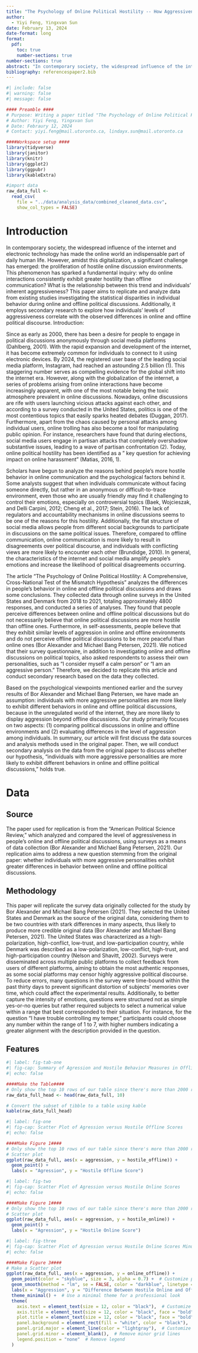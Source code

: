 ```yaml
---
title: "The Psychology of Online Political Hostility -- How Aggressiveness of People Effects Their Online and Offline Comment Towards Political Incidents"
author: 
  - Yiyi Feng, Yingxvan Sun
date: February 13, 2024
date-format: long
format:
  pdf:
    toc: true
    number-sections: true
number-sections: true
abstract: "In contemporary society, the widespread influence of the internet and electronic technology has made the online world an indispensable part of daily human life. However, amidst this digitalization, a significant challenge has emerged: the proliferation of hostile online discussion environments. This phenomenon has sparked a fundamental inquiry: why do online interactions consistently exhibit greater hostility than offline communication? What is the relationship between this trend and individuals' inherent aggressiveness? This paper aims to replicate and analyze data from existing studies investigating the statistical disparities in individual behavior during online and offline political discussions. Additionally, it employs secondary research to explore how individuals' levels of aggressiveness correlate with the observed differences in online and offline political discourse."
bibliography: referencespaper2.bib
---
```


```r
#| include: false
#| warning: false
#| message: false

#### Preamble ####
# Purpose: Writing a paper titled "The Psychology of Online Political Hostility -- How Aggressiveness of People Effects Their Online and Offline Comment Towards Political Incidents"
# Author: Yiyi Feng, Yingxvan Sun
# Date: Febraury 12, 2024
# Contact: yiyi.feng@mail.utoronto.ca, lindayx.sun@mail.utoronto.ca

####Workspace setup ####
library(tidyverse)
library(janitor)
library(knitr)
library(ggplot2)
library(ggpubr)
library(kableExtra)

#import data
raw_data_full <-
  read_csv(
    file = "../data/analysis_data/combined_cleaned_data.csv",
    show_col_types = FALSE)
```

# Introduction

In contemporary society, the widespread influence of the internet and electronic technology has made the online world an indispensable part of daily human life. However, amidst this digitalization, a significant challenge has emerged: the proliferation of hostile online discussion environments. This phenomenon has sparked a fundamental inquiry: why do online interactions consistently exhibit greater hostility than offline communication? What is the relationship between this trend and individuals' inherent aggressiveness? This paper aims to replicate and analyze data from existing studies investigating the statistical disparities in individual behavior during online and offline political discussions. Additionally, it employs secondary research to explore how individuals' levels of aggressiveness correlate with the observed differences in online and offline political discourse.
Introduction:

Since as early as 2000, there has been a desire for people to engage in political discussions anonymously through social media platforms (Dahlberg, 2001). With the rapid expansion and development of the internet, it has become extremely common for individuals to connect to it using electronic devices. By 2024, the registered user base of the leading social media platform, Instagram, had reached an astounding 2.5 billion (1). This staggering number serves as compelling evidence for the global shift into the internet era. However, along with the globalization of the internet, a series of problems arising from online interactions have become increasingly apparent, with one of the most notable being the toxic atmosphere prevalent in online discussions. Nowadays, online discussions are rife with users launching vicious attacks against each other, and according to a survey conducted in the United States, politics is one of the most contentious topics that easily sparks heated debates (Duggan, 2017). Furthermore, apart from the chaos caused by personal attacks among individual users, online trolling has also become a tool for manipulating public opinion. For instance, researchers have found that during elections, social media users engage in partisan attacks that completely overshadow substantive issues, leading to a wave of partisan confrontation (2). Today, online political hostility has been identified as a " key question for achieving impact on online harassment" (Matias, 2016, 1).

Scholars have begun to analyze the reasons behind people's more hostile behavior in online communication and the psychological factors behind it. Some analysts suggest that when individuals communicate without facing someone directly, but rather in an anonymous or difficult-to-trace environment, even those who are usually friendly may find it challenging to control their emotions, especially on controversial topics (Baek, Wojcieszak, and Delli Carpini, 2012; Cheng et al., 2017; Stein, 2016). The lack of regulators and accountability mechanisms in online discussions seems to be one of the reasons for this hostility. Additionally, the flat structure of social media allows people from different social backgrounds to participate in discussions on the same political issues. Therefore, compared to offline communication, online communication is more likely to result in disagreements over political discourse, and individuals with conflicting views are more likely to encounter each other (Brundidge, 2010). In general, the characteristics of the internet and social media amplify people's emotions and increase the likelihood of political disagreements occurring.

The article "The Psychology of Online Political Hostility: A Comprehensive, Cross-National Test of the Mismatch Hypothesis" analyzes the differences in people's behavior in online and offline political discussions and draws some conclusions. They collected data through online surveys in the United States and Denmark from 2018 to 2021, totaling approximately 4800 responses, and conducted a series of analyses. They found that people perceive differences between online and offline political discussions but do not necessarily believe that online political discussions are more hostile than offline ones. Furthermore, in self-assessments, people believe that they exhibit similar levels of aggression in online and offline environments and do not perceive offline political discussions to be more peaceful than online ones (Bor Alexander and Michael Bang Petersen, 2021). We noticed that their survey questionnaire, in addition to investigating online and offline discussions on political topics, also asked respondents to assess their own personalities, such as "I consider myself a calm person" or "I am an aggressive person." Therefore, we decided to replicate this article and conduct secondary research based on the data they collected.

Based on the psychological viewpoints mentioned earlier and the survey results of Bor Alexander and Michael Bang Petersen, we have made an assumption: individuals with more aggressive personalities are more likely to exhibit different behaviors in online and offline political discussions, because in the unregulated world of the internet, they are more likely to display aggression beyond offline discussions. Our study primarily focuses on two aspects: (1) comparing political discussions in online and offline environments and (2) evaluating differences in the level of aggression among individuals. In summary, our article will first discuss the data sources and analysis methods used in the original paper. Then, we will conduct secondary analysis on the data from the original paper to discuss whether our hypothesis, "individuals with more aggressive personalities are more likely to exhibit different behaviors in online and offline political discussions," holds true.


# Data

## Source
The paper used for replication is from the "American Political Science Review," which analyzed and compared the level of aggressiveness in people's online and offline political discussions, using surveys as a means of data collection (Bor Alexander and Michael Bang Petersen, 2021). Our replication aims to address a new question stemming from the original paper: whether individuals with more aggressive personalities exhibit greater differences in behavior between online and offline political discussions.

## Methodology

This paper will replicate the survey data originally collected for the study by Bor Alexander and Michael Bang Petersen (2021). They selected the United States and Denmark as the source of the original data, considering them to be two countries with stark differences in many aspects, thus likely to produce more credible original data (Bor Alexander and Michael Bang Petersen, 2021). The United States was characterized as a high-polarization, high-conflict, low-trust, and low-participation country, while Denmark was described as a low-polarization, low-conflict, high-trust, and high-participation country (Nelson and Shavitt, 2002). Surveys were disseminated across multiple public platforms to collect feedback from users of different platforms, aiming to obtain the most authentic responses, as some social platforms may censor highly aggressive political discourse. To reduce errors, many questions in the survey were time-bound within the past thirty days to prevent significant distortion of subjects' memories over time, which could affect the experimental results. Additionally, to better capture the intensity of emotions, questions were structured not as simple yes-or-no queries but rather required subjects to select a numerical value within a range that best corresponded to their situation. For instance, for the question "I have trouble controlling my temper," participants could choose any number within the range of 1 to 7, with higher numbers indicating a greater alignment with the description provided in the question.

## Features



```r
#| label: fig-tab-one
#| fig-cap: Summary of Agression and Hostile Behavior Measures in Offline and Online Political Discussions.
#| echo: false

####Make the Table####
# Only show the top 10 rows of our table since there's more than 2000 rows in total
raw_data_full_head <- head(raw_data_full, 10)

# Convert the subset of tibble to a table using kable
kable(raw_data_full_head)

```
```r
#| label: fig-one
#| fig-cap: Scatter Plot of Agression versus Hostile Offline Scores 
#| echo: false

####Make Figure 1####
# Only show the top 10 rows of our table since there's more than 2000 rows in total
# Scatter plot
ggplot(raw_data_full, aes(x = aggression, y = hostile_offline)) +
  geom_point() +
  labs(x = "Agression", y = "Hostile Offline Score") 

```

```r
#| label: fig-two
#| fig-cap: Scatter Plot of Agression versus Hostile Online Scores 
#| echo: false

####Make Figure 1####
# Only show the top 10 rows of our table since there's more than 2000 rows in total
# Scatter plot
ggplot(raw_data_full, aes(x = aggression, y = hostile_online)) +
  geom_point() +
  labs(x = "Agression", y = "Hostile Online Score") 

```

```r
#| label: fig-three
#| fig-cap: Scatter Plot of Agression versus Hostile Online Scores Minus Hostile Offline Scores
#| echo: false

####Make Figure 3####
# Make a Scatter plot
ggplot(raw_data_full, aes(x = aggression, y = online_offline)) +
  geom_point(color = "skyblue", size = 3, alpha = 0.7) +  # Customize point appearance
  geom_smooth(method = "lm", se = FALSE, color = "darkblue", linetype = "dashed") +  # Add best-fit line
  labs(x = "Aggression", y = "Difference Between Hostile Online and Offline") +
  theme_minimal() +  # Use a minimal theme for a professional look
  theme(
    axis.text = element_text(size = 12, color = "black"),  # Customize axis text size and color
    axis.title = element_text(size = 12, color = "black", face = "bold"),  # Customize axis title size, color, and style
    plot.title = element_text(size = 12, color = "black", face = "bold"),  # Customize plot title size, color, and style
    panel.background = element_rect(fill = "white", color = "black"),  # Customize panel background color
    panel.grid.major = element_line(color = "lightgray"),  # Customize major grid lines
    panel.grid.minor = element_blank(),  # Remove minor grid lines
    legend.position = "none"  # Remove legend
  ) 

```
